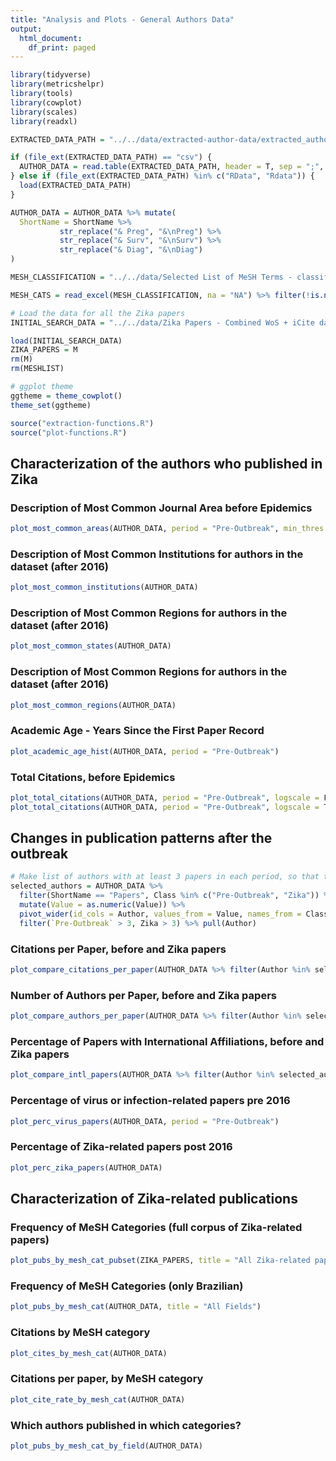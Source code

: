 ```yaml
---
title: "Analysis and Plots - General Authors Data"
output:
  html_document:
    df_print: paged
---
```


```r
library(tidyverse)
library(metricshelpr)
library(tools)
library(cowplot)
library(scales)
library(readxl)

EXTRACTED_DATA_PATH = "../../data/extracted-author-data/extracted_author_data-general 02-06-2021.RData"

if (file_ext(EXTRACTED_DATA_PATH) == "csv") {
  AUTHOR_DATA = read.table(EXTRACTED_DATA_PATH, header = T, sep = ";", dec = ",")
} else if (file_ext(EXTRACTED_DATA_PATH) %in% c("RData", "Rdata")) {
  load(EXTRACTED_DATA_PATH)
}

AUTHOR_DATA = AUTHOR_DATA %>% mutate(
  ShortName = ShortName %>%
           str_replace("& Preg", "&\nPreg") %>%
           str_replace("& Surv", "&\nSurv") %>%
           str_replace("& Diag", "&\nDiag")
)

MESH_CLASSIFICATION = "../../data/Selected List of MeSH Terms - classification Kleber.xlsx"

MESH_CATS = read_excel(MESH_CLASSIFICATION, na = "NA") %>% filter(!is.na(Category))

# Load the data for all the Zika papers
INITIAL_SEARCH_DATA = "../../data/Zika Papers - Combined WoS + iCite dataset 020621.RData"

load(INITIAL_SEARCH_DATA)
ZIKA_PAPERS = M
rm(M)
rm(MESHLIST)

# ggplot theme
ggtheme = theme_cowplot()
theme_set(ggtheme)

source("extraction-functions.R")
source("plot-functions.R")
```

## Characterization of the authors who published in Zika

### Description of Most Common Journal Area before Epidemics
```r
plot_most_common_areas(AUTHOR_DATA, period = "Pre-Outbreak", min_thres = 5)
```


### Description of Most Common Institutions for authors in the dataset (after 2016)
```r
plot_most_common_institutions(AUTHOR_DATA)
```


### Description of Most Common Regions for authors in the dataset (after 2016)
```r
plot_most_common_states(AUTHOR_DATA)
```


### Description of Most Common Regions for authors in the dataset (after 2016)
```r
plot_most_common_regions(AUTHOR_DATA)
```


### Academic Age - Years Since the First Paper Record
```r
plot_academic_age_hist(AUTHOR_DATA, period = "Pre-Outbreak")
```


### Total Citations, before Epidemics
```r
plot_total_citations(AUTHOR_DATA, period = "Pre-Outbreak", logscale = F)
plot_total_citations(AUTHOR_DATA, period = "Pre-Outbreak", logscale = T)
```


## Changes in publication patterns after the outbreak

```r
# Make list of authors with at least 3 papers in each period, so that the estimates have a minimal sample size, to remove a bit of noise
selected_authors = AUTHOR_DATA %>%
  filter(ShortName == "Papers", Class %in% c("Pre-Outbreak", "Zika")) %>%
  mutate(Value = as.numeric(Value)) %>%
  pivot_wider(id_cols = Author, values_from = Value, names_from = Class) %>%
  filter(`Pre-Outbreak` > 3, Zika > 3) %>% pull(Author)
```


### Citations per Paper, before and Zika papers
```r
plot_compare_citations_per_paper(AUTHOR_DATA %>% filter(Author %in% selected_authors))
```


### Number of Authors per Paper, before and Zika papers
```r
plot_compare_authors_per_paper(AUTHOR_DATA %>% filter(Author %in% selected_authors))
```


### Percentage of Papers with International Affiliations, before and Zika papers
```r
plot_compare_intl_papers(AUTHOR_DATA %>% filter(Author %in% selected_authors))
```


### Percentage of virus or infection-related papers pre 2016
```r
plot_perc_virus_papers(AUTHOR_DATA, period = "Pre-Outbreak")
```


### Percentage of Zika-related papers post 2016
```r
plot_perc_zika_papers(AUTHOR_DATA)
```



## Characterization of Zika-related publications

### Frequency of MeSH Categories (full corpus of Zika-related papers)

```r
plot_pubs_by_mesh_cat_pubset(ZIKA_PAPERS, title = "All Zika-related papers")
```


### Frequency of MeSH Categories (only Brazilian)

```r
plot_pubs_by_mesh_cat(AUTHOR_DATA, title = "All Fields")
```


### Citations by MeSH category

```r
plot_cites_by_mesh_cat(AUTHOR_DATA)
```


### Citations per paper, by MeSH category

```r
plot_cite_rate_by_mesh_cat(AUTHOR_DATA)
```


### Which authors published in which categories?

```r
plot_pubs_by_mesh_cat_by_field(AUTHOR_DATA)
```

